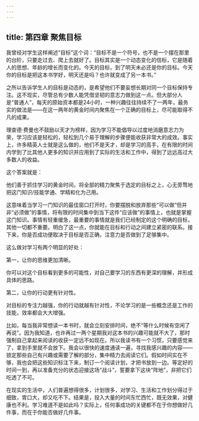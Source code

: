 ```yaml
---
---
---
```

title: 第四章 聚焦目标
---




我曾经对学生这样阐述“目标”这个词：“目标不是一个符号，也不是一个摆在那里的台阶，只要走过去、爬上去就好了。目标其实是一个动态变化的信标，它是随着人的思想、年龄的增长而变化的。今天的目标，到了明天未必还是你的目标。今天你的目标是把这本书学好，明天还是吗？也许就变成了另一本书。”

之所以告诉学生人的目标是动态的，是希望他们不要妄想长期对同一个目标保持专注。这不现实，尽管总有少数人能凭借坚韧的意志力做到这一点。但大部分人是“普通人”，每天的原始资本都是24小时，一种兴趣往往持续不了一两年，最务实的做法是——在这一两年的黄金时间内聚焦在一个正确的目标上，尽可能取得不凡的成果。

理查德·费曼也不鼓励以天才为榜样，因为学习不能倡导以过度地消磨意志力为荣，学习应该是轻松的，轻松到几个易于理解的步骤便能收获非常大的成效。事实上，许多精英人士就是这么做的，他们不是天才，却是学习的高手，在有限的时间内学到了比其他人更多的知识并应用到了实际的生活和工作中，得到了远远高过大多数人的收益。

这个答案就是：

他们善于抓住学习的黄金时间，将全部的精力聚焦于选定的目标之上，心无旁骛地把这门知识/技能学通、学精和化为己用。

这意味着当学习一门知识的最佳窗口打开时，你要摆脱和放弃那些“可以做”但并非“必须做”的事情，将有限的时间集中到当下这件“应该做”的事情上，也就是掌握这门知识。事情有轻重缓急，最重要的事情就是我们已经制定的这个明确的目标，其他一切都不重要。明白了这一点，你就能在目标和行动之间建立紧密的联系。接下来，你是否成功便取决于目标是否正确，注意力是否做到了足够集中。



这么做对学习有两个明显的好处：

第一，让你的思维更加清晰。

你可以对这个目标看到更多的可能性，对自己要学习的东西有更深的理解，并形成具体的思路。

第二，让你的行动更有针对性。

对目标的专注力越强，你的行动就越有针对性，不论学习的是一些概念还是工作的技能，效率都会大大增强。

比如，每当我非常想读一本书时，就会立刻安排时间，绝不“等什么时候有空闲了再说”。因为我知道，也许再过一两个星期我对这本书的兴趣可能就不大了，那时强制自己拿起来阅读的收获一定远不如现在。所以我读书有一个习惯，只要感觉来了，拿到手里就不会放下。我会以很快的速度通读一遍，寻找我感兴趣的内容——锁定那些自己有兴趣或需要了解的部分，集中精力去阅读它们。假如时间实在不够，我也会把这些知识标注下来，制订一个阅读计划，才把书放到一边。等定好的时间一到，再以准备充分的状态迎接这场“战斗”，誓要拿下这块“阵地”，非把它们吃透了不可。

在现实的生活中，人们普遍想得很多，计划很多，对学习、生活和工作划分得过于细致，胃口大，却又吃不下。结果是，投入大量的时间东忙西忙，既无效果，对健康也不利。学习难道不是如此吗？实际上，任何事成功的关键都不在于你想做好几件事，而在于你能否做好几件事。